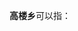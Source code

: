 '''高楼乡'''可以指：
{{PRC admin/disambig|37/08/26/206/000|62/05/24/204/000|62/10/21/206/000}}
{{disambig|cat=三字中国乡名消歧义}}